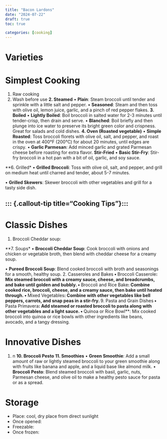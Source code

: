 ```yaml
---
title: "Bacon Lardons"
date: "2024-07-22"
draft: true
toc: true

categories: [cooking]
---
```



# Varieties

# Simplest Cooking

1. Raw cooking
 1. Wash before use
**2. Steamed**
• **Plain**: Steam broccoli until tender and sprinkle with a little salt and pepper.
• **Seasoned**: Steam and then toss with olive oil, lemon juice, garlic, and a pinch of red pepper flakes.
**3. Boiled**
• **Lightly Boiled**: Boil broccoli in salted water for 2-3 minutes until tender-crisp, then drain and serve.
• **Blanched**: Boil briefly and then plunge into ice water to preserve its bright green color and crispness. Great for salads and cold dishes.
**4. Oven (Roasted vegetable)**
• **Simple Roasted**: Toss broccoli florets with olive oil, salt, and pepper, and roast in the oven at 400°F (200°C) for about 20 minutes, until edges are crispy.
• **Garlic Parmesan**: Add minced garlic and grated Parmesan cheese before roasting for extra flavor.
**Stir-Fried**
• **Basic Stir-Fry**: Stir-fry broccoli in a hot pan with a bit of oil, garlic, and soy sauce.

**6. Grilled*
• **Grilled Broccoli**: Toss with olive oil, salt, and pepper, and grill on medium heat until charred and tender, about 5-7 minutes.

• **Grilled Skewers**: Skewer broccoli with other vegetables and grill for a tasty side dish.

::: {.callout-tip title="Cooking Tips"}:::
-

# Classic Dishes

 1. Broccoli Cheddar soup:

**7. Soups*
• **Broccoli Cheddar Soup**: Cook broccoli with onions and chicken or vegetable broth, then blend with cheddar cheese for a creamy soup.

• **Pureed Broccoli Soup**: Blend cooked broccoli with broth and seasonings for a smooth, healthy soup.
 2.  Casseroles and Bakes**
• **Broccoli Casserole**: Mix steamed broccoli with a creamy sauce, cheese, and breadcrumbs, and bake until golden and bubbly.
• **Broccoli and Rice Bake**: Combine cooked rice, broccoli, cheese, and a creamy sauce, then bake until heated through.
• **Mixed Vegetables**: Combine with other vegetables like bell peppers, carrots, and snap peas in a stir-fry.
**9. Pasta and Grain Dishes**
• **Pasta Primavera**: Add steamed or roasted broccoli to pasta along with other vegetables and a light sauce.
• **Quinoa or Rice Bowl**: Mix cooked broccoli into quinoa or rice bowls with other ingredients like beans, avocado, and a tangy dressing.

# Innovative Dishes

1. n
**10. Broccoli Pesto**
**11. Smoothies**
• **Green Smoothie**: Add a small amount of raw or lightly steamed broccoli to your green smoothie along with fruits like banana and apple, and a liquid base like almond milk.
• **Broccoli Pesto**: Blend steamed broccoli with basil, garlic, nuts, Parmesan cheese, and olive oil to make a healthy pesto sauce for pasta or as a spread.

# Storage


- Place: cool, dry place from direct sunlight
- Once opened:
- Freezable:
- Once frozen:

